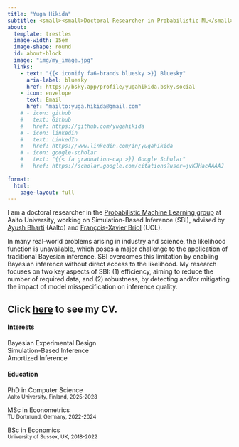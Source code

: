 ```yaml
---
title: "Yuga Hikida"
subtitle: <small><small>Doctoral Researcher in Probabilistic ML</small></small>
about:
  template: trestles
  image-width: 15em
  image-shape: round
  id: about-block
  image: "img/my_image.jpg"
  links:
    - text: "{{< iconify fa6-brands bluesky >}} Bluesky"
      aria-label: bluesky
      href: https://bsky.app/profile/yugahikida.bsky.social
    - icon: envelope
      text: Email
      href: "mailto:yuga.hikida@gmail.com"
    # - icon: github
    #   text: Github
    #   href: https://github.com/yugahikida
    # - icon: linkedin
    #   text: LinkedIn
    #   href: https://www.linkedin.com/in/yugahikida
    # - icon: google-scholar
    #   text: "{{< fa graduation-cap >}} Google Scholar"
    #   href: https://scholar.google.com/citations?user=jvKJHacAAAAJ
    
format:
  html:
    page-layout: full
---
```

::: {#about-block}
I am a doctoral researcher in the [Probabilistic Machine Learning group](https://research.cs.aalto.fi/pml/) 
at Aalto University, working on Simulation-Based Inference (SBI), advised by [Ayush Bharti](https://bharti-ayush.github.io/) (Aalto) and [François-Xavier Briol](https://fxbriol.github.io/) (UCL). 


In many real-world problems arising in industry and science, the likelihood function is unavailable, which poses a major challenge to the application of traditional Bayesian inference. SBI overcomes this limitation by enabling Bayesian inference without direct access to the likelihood. My research focuses on two key aspects of SBI: (1) efficiency, aiming to reduce the number of required data, and (2) robustness, by detecting and/or mitigating the impact of model misspecification on inference quality.


<!-- Prior to that, I was a master student in Econometrics at [Department of Statistics, -->
<!-- TU Dortmund University](https://statistik.tu-dortmund.de/en/department/),  -->
<!-- where I worked as a research assistant on the development of R packages for  -->
<!-- Bayesian model comparison (with [Marvin Schmitt](https://www.marvinschmitt.com/))  -->
<!-- and Bayesian vector autoregression (with [Jan Prüser](https://sites.google.com/view/janprueser/welcome)). -->
<!-- For my master's thesis, I worked on amortized Bayesian experimental design  -->
<!-- for multiple candidate models under the supervision of Marvin Schmitt, -->
<!-- [Desi Ivanova](https://desirivanova.com/), and [Paul Bürkner](https://paulbuerkner.com/). -->

Click [here](cv/index.qmd) to see my CV.
---
::::{.grid}
::: {.g-col-12 .g-col-sm-6}
#### Interests
Bayesian Experimental Design <br>
Simulation-Based Inference <br>
Amortized Inference <br>
:::
::: {.g-col-12 .g-col-sm-6}
#### Education
::: {.smaller}
PhD in Computer Science<br>
<small>Aalto University, Finland, 2025-2028</small>

MSc in Econometrics<br>
<small>TU Dortmund, Germany, 2022-2024</small>

BSc in Economics<br>
<small>University of Sussex, UK, 2018-2022</small>
:::
:::
::::

:::

